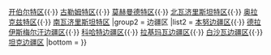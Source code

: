 {{Navbox
|name   = 联邦直辖部落地区行政区划
|title  = [[联邦直辖部落地区|联邦直辖部落地区行政区划]]
|titlestyle = 
|image  = 
|style  = text-align: left; font-size:90%
|evenstyle = background: #eee;
|groupstyle = text-align: left; width:5%
|state  = autocollapsed
|top    = 
|group1 = 特区
|list1  =  [[巴焦尔特区]]{{·}} [[开伯尔特区]]{{·}} [[古勒姆特区]]{{·}} [[莫赫曼德特区]]{{·}} [[北瓦济里斯坦特区]]{{·}} [[奥拉克兹特区]]{{·}} [[南瓦济里斯坦特区]]
|group2 = 边疆区
|list2  = [[本努边疆区]]{{·}} [[德拉伊斯梅尔汗边疆区]]{{·}} [[科哈特边疆区]]{{·}} [[拉基玛瓦边疆区]]{{·}} [[白沙瓦边疆区]]{{·}} [[坦克边疆区]]
|bottom  = 
}}
